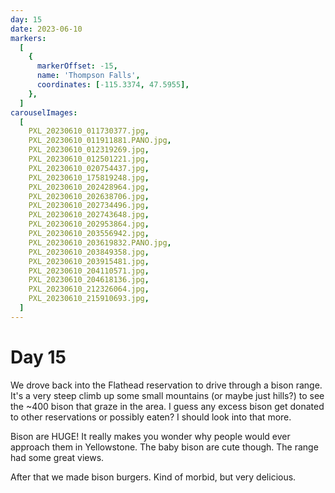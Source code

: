 ```yaml
---
day: 15
date: 2023-06-10
markers:
  [
    {
      markerOffset: -15,
      name: 'Thompson Falls',
      coordinates: [-115.3374, 47.5955],
    },
  ]
carouselImages:
  [
    PXL_20230610_011730377.jpg,
    PXL_20230610_011911881.PANO.jpg,
    PXL_20230610_012319269.jpg,
    PXL_20230610_012501221.jpg,
    PXL_20230610_020754437.jpg,
    PXL_20230610_175819248.jpg,
    PXL_20230610_202428964.jpg,
    PXL_20230610_202638706.jpg,
    PXL_20230610_202734496.jpg,
    PXL_20230610_202743648.jpg,
    PXL_20230610_202953864.jpg,
    PXL_20230610_203556942.jpg,
    PXL_20230610_203619832.PANO.jpg,
    PXL_20230610_203849358.jpg,
    PXL_20230610_203915481.jpg,
    PXL_20230610_204110571.jpg,
    PXL_20230610_204618136.jpg,
    PXL_20230610_212326064.jpg,
    PXL_20230610_215910693.jpg,
  ]
---
```


# Day 15

We drove back into the Flathead reservation to drive through a bison range. It's a very steep climb up some small mountains (or maybe just hills?) to see the ~400 bison that graze in the area. I guess any excess bison get donated to other reservations or possibly eaten? I should look into that more.

Bison are HUGE! It really makes you wonder why people would ever approach them in Yellowstone. The baby bison are cute though. The range had some great views.

After that we made bison burgers. Kind of morbid, but very delicious.
